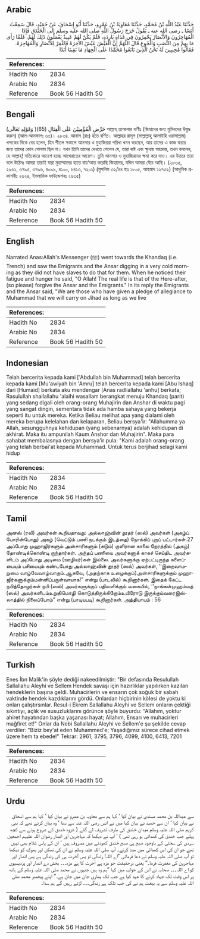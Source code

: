 ## Arabic


<div dir="rtl" lang="ar" style={{fontSize:'larger',backgroundColor:'#f8f9fa',padding:20}}>
حَدَّثَنَا عَبْدُ اللَّهِ بْنُ مُحَمَّدٍ، حَدَّثَنَا مُعَاوِيَةُ بْنُ عَمْرٍو، حَدَّثَنَا أَبُو إِسْحَاقَ، عَنْ حُمَيْدٍ، قَالَ سَمِعْتُ أَنَسًا ـ رضى الله عنه ـ يَقُولُ خَرَجَ رَسُولُ اللَّهِ صلى الله عليه وسلم إِلَى الْخَنْدَقِ فَإِذَا الْمُهَاجِرُونَ وَالأَنْصَارُ يَحْفِرُونَ فِي غَدَاةٍ بَارِدَةٍ، فَلَمْ يَكُنْ لَهُمْ عَبِيدٌ يَعْمَلُونَ ذَلِكَ لَهُمْ، فَلَمَّا رَأَى مَا بِهِمْ مِنَ النَّصَبِ وَالْجُوعِ قَالَ اللَّهُمَّ إِنَّ الْعَيْشَ عَيْشُ الآخِرَهْ فَاغْفِرْ لِلأَنْصَارِ وَالْمُهَاجِرَهْ‏.‏ فَقَالُوا مُجِيبِينَ لَهُ نَحْنُ الَّذِينَ بَايَعُوا مُحَمَّدًا عَلَى الْجِهَادِ مَا بَقِينَا أَبَدًا
</div>
<div style={{backgroundColor:'#f8f9fa',padding:20, marginBottom: 10}}><table> <thead> <tr> <th>References:</th> <th></th> </tr> </thead> <tbody><tr><td>Hadith No</td><td>2834</td></tr><tr><td>Arabic No</td><td>2834</td></tr><tr><td>Reference</td><td>Book 56 Hadith 50</td></tr></tbody></table></div>

## Bengali


<div dir="ltr" lang="bn" style={{fontSize:'larger',backgroundColor:'#f8f9fa',padding:20}}>
(وَقَوْلِهِ تَعَالَى )حَرِّضِ الْمُؤْمِنِيْنَ عَلَى الْقِتَالِ (65) আল্লাহ্ তাআলার বাণীঃ (জিহাদের জন্য মুমিনদের উদ্বুদ্ধ করুন) (আল-আনফালঃ ৬৫)। ২৮৩৪. আনাস (রাঃ) হতে বর্ণিত। আল্লাহর রাসূল (সাল্লাল্লাহু আলাইহি ওয়াসাল্লাম) খন্দকের দিকে বের হলেন, হিম শীতল সকালে আনসার ও মুহাজিররা পরিখা খনন করছেন, আর তাদের এ কাজ করার জন্য তাদের কোন গোলাম ছিল না। যখন তিনি তাদের দেখতে পেলেন যে, তারা কষ্ট এবং ক্ষুধায় আক্রান্ত, তখন বললেন, হে আল্লাহ্! সত্যিকারে আয়েশ হচ্ছে আখেরাতের আয়েশ। তুমি আনসার ও মুহাজিরদের ক্ষমা করে দাও। এর উত্তরে তারা বলে উঠেনঃ আমরা তারাই যারা মুহাম্মাদের হাতে বায়‘আত করেছি জিহাদের, যদ্দিন আমরা বেঁচে আছি। (২৮৩৫, ২৯৬১, ৩৭৯৫, ৩৭৯৬, ৪০৯৯, ৪১০০, ৬৪১৩, ৭২০১) (মুসলিম ৩২/৪৪ হাঃ ১৮০৫, আহমাদ ১২৭৩২) (আধুনিক প্রকাশনীঃ ২৬২৪, ইসলামিক ফাউন্ডেশনঃ ২৬৩৫)
</div>
<div style={{backgroundColor:'#f8f9fa',padding:20, marginBottom: 10}}><table> <thead> <tr> <th>References:</th> <th></th> </tr> </thead> <tbody><tr><td>Hadith No</td><td>2834</td></tr><tr><td>Arabic No</td><td>2834</td></tr><tr><td>Reference</td><td>Book 56 Hadith 50</td></tr></tbody></table></div>

## English


<div dir="ltr" lang="en" style={{fontSize:'larger',backgroundColor:'#f8f9fa',padding:20}}>
Narrated Anas:Allah's Messenger (ﷺ) went towards the Khandaq (i.e. Trench) and saw the Emigrants and the Ansar digging in a very cold morning as they did not have slaves to do that for them. When he noticed their fatigue and hunger he said, "O Allah! The real life is that of the Here-after, (so please) forgive the Ansar and the Emigrants." In its reply the Emigrants and the Ansar said, "We are those who have given a pledge of allegiance to Muhammad that we will carry on Jihad as long as we live
</div>
<div style={{backgroundColor:'#f8f9fa',padding:20, marginBottom: 10}}><table> <thead> <tr> <th>References:</th> <th></th> </tr> </thead> <tbody><tr><td>Hadith No</td><td>2834</td></tr><tr><td>Arabic No</td><td>2834</td></tr><tr><td>Reference</td><td>Book 56 Hadith 50</td></tr></tbody></table></div>

## Indonesian


<div dir="ltr" lang="id" style={{fontSize:'larger',backgroundColor:'#f8f9fa',padding:20}}>
Telah bercerita kepada kami ['Abdullah bin Muhammad] telah bercerita kepada kami [Mu'awiyah bin 'Amru] telah bercerita kepada kami [Abu Ishaq] dari [Humaid] berkata aku mendengar [Anas radliallahu 'anhu] berkata; Rasulullah shallallahu 'alaihi wasallam berangkat menuju Khandaq (parit) yang sedang digali oleh orang-orang Muhajirin dan Anshar di waktu pagi yang sangat dingin, sementara tidak ada hamba sahaya yang bekerja seperti itu untuk mereka. Ketika Beliau melihat apa yang dialami oleh mereka berupa kelelahan dan kelaparan, Beliau bersya'ir: "Allahumma ya Allah, sesungguhnya kehidupan (yang sebenarnya) adalah kehidupan di akhirat. Maka itu ampunilah Kaum Anshor dan Muhajirin". Maka para sahabat membalasnya dengan bersya'ir pula: "Kami adalah orang-orang yang telah berbai'at kepada Muhammad. Untuk terus berjihad selagi kami hidup
</div>
<div style={{backgroundColor:'#f8f9fa',padding:20, marginBottom: 10}}><table> <thead> <tr> <th>References:</th> <th></th> </tr> </thead> <tbody><tr><td>Hadith No</td><td>2834</td></tr><tr><td>Arabic No</td><td>2834</td></tr><tr><td>Reference</td><td>Book 56 Hadith 50</td></tr></tbody></table></div>

## Tamil


<div dir="ltr" lang="ta" style={{fontSize:'larger',backgroundColor:'#f8f9fa',padding:20}}>
அனஸ் (ரலி) அவர்கள் கூறியதாவது: அல்லாஹ்வின் தூதர் (ஸல்) அவர்கள் (அகழ்ப் போரின்போது) அகழ் (வெட்டும் பணி நடக்கும் இடத்தை) நோக்கிப் புறப் பட்டார்கள்.27 அப்போது முஹாஜிர்களும் அன்சாரிகளும் (கடும்) குளிரான காலை நேரத்தில் (அகழ்) தோண்டிக்கொண்டி ருந்தார்கள். அந்தப் பணியை அவர்களுக் காகச் செய்திட அவர்களிடம் அப்போது அடிமை (ஊழியர்)கள் இல்லை. அவர்களுக்கு ஏற்பட்டிருந்த களைப்பையும் பசியையும் கண்டபோது அல்லாஹ்வின் தூதர் (ஸல்) அவர்கள், ‘‘இறைவாமறுமை வாழ்வேவாழ்வாகும்.ஆகவே, (அதற்காக உழைக்கும்)அன்சாரிகளுக்கும் முஹாஜிர்களுக்கும்மன்னிப்பருள்வாயாக!” என்று (பாடலில்) கூறினார்கள். இதைக் கேட்ட நபித்தோழர்கள் நபி (ஸல்) அவர்களுக்குப் பதிலளிக்கும் வகையில், ‘‘நாங்கள்முஹம்மத் (ஸல்) அவர்களிடம்உறுதிமொழி கொடுத்திருக்கிறோம்உயிரோடு இருக்கும்வரைஇஸ்லாத்தில் நிலைப்போம்” என்று (பாடியபடி) கூறினார்கள். அத்தியாயம் : 56
</div>
<div style={{backgroundColor:'#f8f9fa',padding:20, marginBottom: 10}}><table> <thead> <tr> <th>References:</th> <th></th> </tr> </thead> <tbody><tr><td>Hadith No</td><td>2834</td></tr><tr><td>Arabic No</td><td>2834</td></tr><tr><td>Reference</td><td>Book 56 Hadith 50</td></tr></tbody></table></div>

## Turkish


<div dir="ltr" lang="tr" style={{fontSize:'larger',backgroundColor:'#f8f9fa',padding:20}}>
Enes İbn Malik'in şöyle dediği nakeedilmiştir: "Bir defasında ResuIullah Sallallahu Aleyhi ve Sellem Hendek savaşı için hazırlıkIar yapılırken kazıIan hendekIerin başına geIdi. Muhacirlerin ve ensarın çok soğuk bir sabah vaktinde hendek kazdıkIarını gördü. OnIardan hiçbirinin köIesi de yoktu ki onIarı çalıştırsınIar. ResuI-i Ekrem Sallallahu Aleyhi ve Sellem onIarın çektiği sıkıntıyı, açlık ve susuzIukIarını görünce şöyIe buyurdu: "Allahım, yoktur ahiret hayatından başka yaşanası hayat; Allahım, Ensarı ve muhacirleri mağfiret et!" OnIar da Nebi Sallallahu Aleyhi ve Sellem'e şu şekilde cevap verdiler: "Biziz bey'at eden Muhammed'e; Yaşadığımız sürece cihad etmek üzere hem ta ebede!" Tekrar: 2961, 3795, 3796, 4099, 4100, 6413, 7201
</div>
<div style={{backgroundColor:'#f8f9fa',padding:20, marginBottom: 10}}><table> <thead> <tr> <th>References:</th> <th></th> </tr> </thead> <tbody><tr><td>Hadith No</td><td>2834</td></tr><tr><td>Arabic No</td><td>2834</td></tr><tr><td>Reference</td><td>Book 56 Hadith 50</td></tr></tbody></table></div>

## Urdu


<div dir="rtl" lang="ur" style={{fontSize:'larger',backgroundColor:'#f8f9fa',padding:20}}>
سے عبداللہ بن محمد مسندی نے بیان کیا ‘ کہا ہم سے معاویہ بن عمرو نے بیان کیا ‘ کہا ہم سے اسحاق نے بیان کیا ‘ ان سے حمید نے بیان کیا میں نے انس رضی اللہ عنہ سے سنا ‘ وہ بیان کرتے تھے کہ نبی کریم صلی اللہ علیہ وسلم میدان خندق کی طرف تشریف لے گئے ( غزوہ خندق کے شروع ہونے سے کچھ پہلے جب خندق کی کھدائی ہو رہی تھی ) ‘ آپ نے دیکھا کہ مہاجرین اور انصار رضوان اللہ علیہم اجمعین سردی کی سختی کے باوجود صبح ہی صبح خندق کھودنے میں مصروف ہیں ‘ ان کے پاس غلام بھی نہیں تھے جو ان کی اس کھدائی میں مدد کرتے۔ آپ صلی اللہ علیہ وسلم نے ان کی تھکن اور بھوک کو دیکھا تو آپ صلی اللہ علیہ وسلم نے دعا فرمائی ”اے اللہ! زندگی تو پس آخرت ہی کی زندگی ہے پس انصار اور مہاجرین کی مغفرت فرما۔“ یعنی درحقیقت جو مزہ ہے آخرت کا ہے مزہ۔۔۔ بخش دے انصار اور پردیسیوں کو اے اللہ۔۔۔ صحابہ نے اس کے جواب میں کہا ”ہم وہ ہیں جنہوں نے محمد صلی اللہ علیہ وسلم کے ہاتھ پر اس وقت تک جہاد کرنے کا عہد کیا ہے جب تک ہماری جان میں جان ہے۔“ اپنے پیغمبر محمد صلی اللہ علیہ وسلم سے یہ بیعت ہم نے کی جب تلک ہے زندگی۔۔۔ لڑتے رہیں گے ہم سدا۔
</div>
<div style={{backgroundColor:'#f8f9fa',padding:20, marginBottom: 10}}><table> <thead> <tr> <th>References:</th> <th></th> </tr> </thead> <tbody><tr><td>Hadith No</td><td>2834</td></tr><tr><td>Arabic No</td><td>2834</td></tr><tr><td>Reference</td><td>Book 56 Hadith 50</td></tr></tbody></table></div>